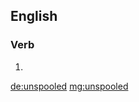 ==English==

===Verb===
{{head|en|verb form}}

# {{en-past of|unspool}}

[[de:unspooled]]
[[mg:unspooled]]